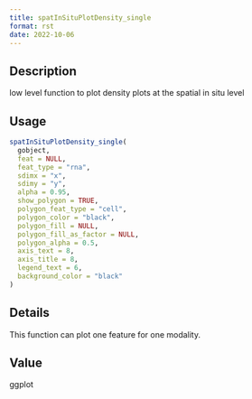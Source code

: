 ```yaml
--- 
title: spatInSituPlotDensity_single 
format: rst 
date: 2022-10-06 
--- 
```


## Description

low level function to plot density plots at the spatial in situ level


## Usage

```r
spatInSituPlotDensity_single(
  gobject,
  feat = NULL,
  feat_type = "rna",
  sdimx = "x",
  sdimy = "y",
  alpha = 0.95,
  show_polygon = TRUE,
  polygon_feat_type = "cell",
  polygon_color = "black",
  polygon_fill = NULL,
  polygon_fill_as_factor = NULL,
  polygon_alpha = 0.5,
  axis_text = 8,
  axis_title = 8,
  legend_text = 6,
  background_color = "black"
)
```


## Details

This function can plot one feature for one modality.


## Value

ggplot



